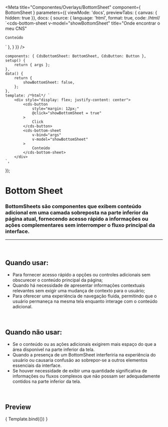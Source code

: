 
<Meta
	title="Componentes/Overlays/BottomSheet"
	component={ BottomSheet }
	parameters={{
		viewMode: 'docs',
		previewTabs: { canvas: { hidden: true }},
		docs: {
			source: {
				language: 'html',
				format: true,
				code: /*html*/
`<cds-bottom-sheet
	v-model="showBottomSheet"
	title="Onde encontrar o meu CNS"
>
	Conteúdo
</cds-bottom-sheet>`
			},
		}
	}}
/>

	components: { CdsBottomSheet: BottomSheet, CdsButton: Button },
	setup() {
		return { args };
	},
	data() {
		return {
			showBottomSheet: false,
		};
	},
	template: /*html*/ `
		<div style="display: flex; justify-content: center">
			<cds-button
				style="margin: 12px;"
				@click="showBottomSheet = true"
			>
				Click
			</cds-button>
			<cds-bottom-sheet
				v-bind="args"
				v-model="showBottomSheet"
			>
				Conteúdo
			</cds-bottom-sheet>
		</div>
	`,
});

# Bottom Sheet

### BottomSheets são componentes que exibem conteúdo adicional em uma camada sobreposta na parte inferior da página atual, fornecendo acesso rápido a informações ou ações complementares sem interromper o fluxo principal da interface.
---
<br />

## Quando usar:
- Para fornecer acesso rápido a opções ou controles adicionais sem obscurecer o conteúdo principal da página;
- Quando há necessidade de apresentar informações contextuais relevantes sem exigir uma mudança de contexto para o usuário;
- Para oferecer uma experiência de navegação fluida, permitindo que o usuário permaneça na mesma tela enquanto interage com o conteúdo adicional.


<br />

## Quando não usar:
- Se o conteúdo ou as ações adicionais exigirem mais espaço do que a área disponível na parte inferior da tela.
- Quando a presença de um BottomSheet interferiria na experiência do usuário ou causaria confusão ao sobrepor-se a outros elementos essenciais da interface.
- Se houver necessidade de exibir uma quantidade significativa de informações ou fluxos complexos que não possam ser adequadamente contidos na parte inferior da tela.

<br />

## Preview

<Canvas>
	<Story
		name="BottomSheet"
		args={{
			title: "Onde encontrar o meu CNS",
		}}
	>
		{ Template.bind({}) }
	</Story>
</Canvas>

<ArgsTable story="BottomSheet" />
